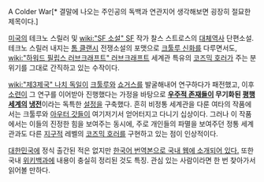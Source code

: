 A Colder War[* 결말에 나오는 주인공의 독백과 연관지어 생각해보면 굉장히 절묘한 제목이다.]

[[미국]]의 테크노 스릴러 및 [[wiki:"SF 소설" SF]] 작가 찰스 스트로스의 [[대체역사]] 단편소설. 테크노 스릴러 내지는 [[톰 클랜시]] 전쟁소설의 포맷으로 [[크툴루 신화]]를 다루면서도, [[wiki:"하워드 필립스 러브크래프트" 러브크래프트]] 세계관 특유의 [[코즈믹 호러]]가 주는 분위기를 그대로 간직하고 있는 수작이다.

[[wiki:"제3제국" 나치 독일]]이 [[크툴루]]와 [[쇼거스]]를 발굴해내어 연구하다가 패전했고, 이후 [[소련]]이 그 연구를 이어받아 진행했다는 가정을 바탕으로 '''[[우주적 존재]]들이 무기화된 [[평행세계]]의 [[냉전]]'''이라는 독특한 [[설정]]을 구축했다.
흔히 비정통 세계관을 다룬 여타의 작품에서는 크툴루와 [[아우터 갓]]들이 여기저기서 얻어터지고 다니기 십상이다. 그러나 이 작품에서는 이들의 진정한 힘을 보여주는 동시에, 주로 개인들의 파멸을 보여주던 정통 세계관과도 다른 [[지구]]적 레벨의 [[코즈믹 호러]]를 구현하고 있는 점이 인상적이다.

[[대한민국]]에 정식 출간된 적은 없지만 [http://mirror.pe.kr/index.php?document_srl=27182&mid=novel3&page=4 한국어 번역본으로 국내 웹에 소개되어 있다.] 또한 국내 [[위키백과]]에 내용이 충실히 정리된 것도 특징. 관심 있는 사람이라면 한 번 찾아가서 읽어볼 만하다.
